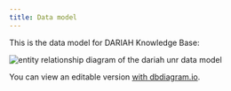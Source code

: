 ```yaml
---
title: Data model
---
```

This is the data model for DARIAH Knowledge Base:

![entity relationship diagram of the dariah unr data model](/assets/content/documentation/data-model/data-model.svg)

You can view an editable version [with dbdiagram.io](https://dbdiagram.io/d/DARIAH-UNR-65d486e0ac844320ae90baa9).
